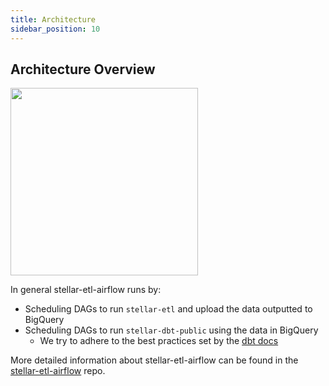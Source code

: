 ```yaml
---
title: Architecture
sidebar_position: 10
---
```



## Architecture Overview

<img src={stellar_etl_airflow_arch} width="300" />

In general stellar-etl-airflow runs by:

- Scheduling DAGs to run `stellar-etl` and upload the data outputted to BigQuery
- Scheduling DAGs to run `stellar-dbt-public` using the data in BigQuery
  - We try to adhere to the best practices set by the [dbt docs](https://docs.getdbt.com/docs/build/projects)

More detailed information about stellar-etl-airflow can be found in the [stellar-etl-airflow](https://github.com/stellar/stellar-etl-airflow/tree/master) repo.
